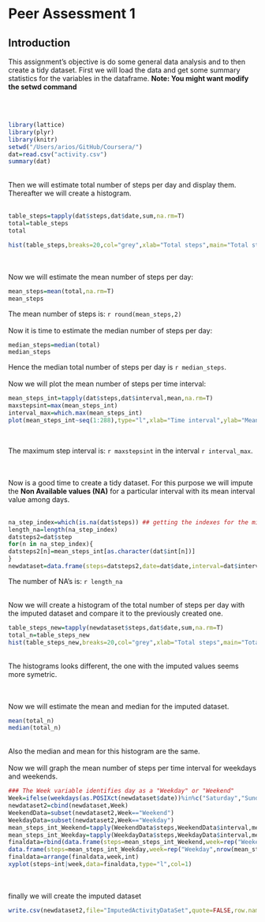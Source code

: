 
<h1>Peer Assessment 1<br/></h1>


<h2><tab>Introduction</h2> 


This assignment's objective is do some general data analysis
and to then create a tidy dataset. First we will load the data and get some summary statistics for the variables in the dataframe. **Note: You might want modify the setwd command**

<br>
<br>

```R
library(lattice)
library(plyr)
library(knitr)
setwd("/Users/arios/GitHub/Coursera/")
dat=read.csv("activity.csv")
summary(dat)
```
<br/>
Then we will estimate total number of steps per day and display them. Thereafter we will create a histogram.
<br/>
<br/>
```R
table_steps=tapply(dat$steps,dat$date,sum,na.rm=T)
total=table_steps
total
```
```R
hist(table_steps,breaks=20,col="grey",xlab="Total steps",main="Total steps per day")
```
<br/>
<br/>
Now we will estimate the mean number of steps per day:
<br/>
```R
mean_steps=mean(total,na.rm=T)
mean_steps
```
The mean number of steps is: ```r round(mean_steps,2)```
<br/>
<br/>
Now it is time to estimate the median number of steps per day:

```R
median_steps=median(total)
median_steps
```
Hence the median total number of steps per day is ```r median_steps```.
<br/>
<br/>
Now we will plot the mean number of steps per time interval:
```R
mean_steps_int=tapply(dat$steps,dat$interval,mean,na.rm=T)
maxstepsint=max(mean_steps_int)
interval_max=which.max(mean_steps_int)
plot(mean_steps_int~seq(1:288),type="l",xlab="Time interval",ylab="Mean number of steps")
```
<br/>

The maximum step interval is: ```r maxstepsint``` in the interval ```r interval_max```.

<br/>
<br/>
Now is a good time to create a tidy dataset. For this purpose we will impute the **Non Available values (NA)** for a particular interval with its mean interval value among days. 
<br/>
<br/>
```R
na_step_index=which(is.na(dat$steps)) ## getting the indexes for the missing values
length_na=length(na_step_index)
datsteps2=dat$step
for(n in na_step_index){
datsteps2[n]=mean_steps_int[as.character(dat$int[n])]
}
newdataset=data.frame(steps=datsteps2,date=dat$date,interval=dat$interval)
```
The number of NA's is: ```r length_na``` 

<br/>
Now we will create a histogram of the total number of steps
per day with the imputed dataset and compare it to the previously created one. 
<br/>
```R
table_steps_new=tapply(newdataset$steps,dat$date,sum,na.rm=T)
total_n=table_steps_new
hist(table_steps_new,breaks=20,col="grey",xlab="Total steps",main="Total steps per day")
```
<br/>
The histograms looks different, the one with the imputed values seems more symetric.   

<br/>
<br/>
Now we will estimate the mean and median for the imputed dataset.
```R
mean(total_n)
median(total_n)
```
<br/>
Also the median and mean for this histogram are the same.
<br/>
<br/>
Now we will graph the mean number of steps per time interval for weekdays
and weekends. 
<br/>
```R
### The Week variable identifies day as a "Weekday" or "Weekend"
Week=ifelse(weekdays(as.POSIXct(newdataset$date))%in%c("Saturday","Sunday"),"Weekend","Weekday")
newdataset2=cbind(newdataset,Week)
WeekendData=subset(newdataset2,Week=="Weekend")
WeekdayData=subset(newdataset2,Week=="Weekday")
mean_steps_int_Weekend=tapply(WeekendData$steps,WeekendData$interval,mean,na.rm=T)
mean_steps_int_Weekday=tapply(WeekdayData$steps,WeekdayData$interval,mean,na.rm=T)
finaldata=rbind(data.frame(steps=mean_steps_int_Weekend,week=rep("Weekend",nrow(mean_steps_int_Weekend)),int=names(mean_steps_int_Weekend)),
data.frame(steps=mean_steps_int_Weekday,week=rep("Weekday",nrow(mean_steps_int_Weekday)),int=names(mean_steps_int_Weekday)))
finaldata=arrange(finaldata,week,int)
xyplot(steps~int|week,data=finaldata,type="l",col=1)
```
<br/>
<br/>
finally we will create the imputed dataset

```R
write.csv(newdataset2,file="ImputedActivityDataSet",quote=FALSE,row.names=FALSE)
```
